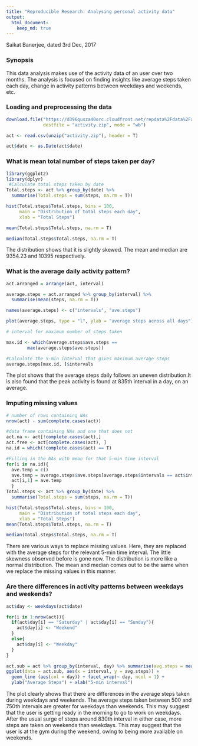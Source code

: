 ---
title: "Reproducible Research: Analysing personal activity data"
output: 
  html_document:
    keep_md: true
---
Saikat Banerjee, dated 3rd Dec, 2017

### Synopsis
This data analysis makes use of the activity data of an user over two months. 
The analysis is focused on finding insights like average steps taken each day,
change in activity patterns between weekdays and weekends, etc.

### Loading and preprocessing the data
``` {r}
download.file("https://d396qusza40orc.cloudfront.net/repdata%2Fdata%2Factivity.zip",
              destfile = "activity.zip", mode = "wb")

act <- read.csv(unzip("activity.zip"), header = T)

act$date <- as.Date(act$date)
````


### What is mean total number of steps taken per day?
``` {r}
library(ggplot2)
library(dplyr)
 #Calculate total steps taken by date
Total.steps <- act %>% group_by(date) %>% 
  summarise(Total.steps = sum(steps, na.rm = T))

hist(Total.steps$Total.steps, bins = 100, 
     main = "Distribution of total steps each day", 
     xlab = "Total Steps")

mean(Total.steps$Total.steps, na.rm = T)

median(Total.steps$Total.steps, na.rm = T)

```
The distribution shows that it is slightly skewed. The mean and median are 9354.23 and 10395 respectively.

### What is the average daily activity pattern?
``` {r}

act.arranged = arrange(act, interval)

average.steps = act.arranged %>% group_by(interval) %>% 
  summarise(mean(steps, na.rm = T))

names(average.steps) <- c("intervals", "ave.steps")

plot(average.steps, type = "l", ylab = "average steps across all days")

# interval for maximum number of steps taken

max.id <- which(average.steps$ave.steps == 
        max(average.steps$ave.steps))

#Calculate the 5-min interval that gives maximum average steps
average.steps[max.id, ]$intervals
```
The plot shows that the average steps daily follows an uneven distribution.It is also found that the peak activity is found at 835th interval in a day, on an average. 

### Imputing missing values
``` {r}
# number of rows containing NAs
nrow(act) - sum(complete.cases(act))

#data frame containing NAs and one that does not
act.na <- act[!complete.cases(act),]
act.free <- act[complete.cases(act), ]
na.id = which(!complete.cases(act) == T)

#Filling in the NAs with mean for that 5-min time interval
for(i in na.id){
  ave.temp = c()
  ave.temp = average.steps$ave.steps[average.steps$intervals == act$interval[i]]
  act[i,1] = ave.temp
  }
Total.steps <- act %>% group_by(date) %>% 
  summarise(Total.steps = sum(steps, na.rm = T))

hist(Total.steps$Total.steps, bins = 100, 
     main = "Distribution of total steps each day", 
     xlab = "Total Steps")
mean(Total.steps$Total.steps, na.rm = T)

median(Total.steps$Total.steps, na.rm = T)

```
There are various ways to replace missing values. Here, they are replaced with the average steps 
for the relevant 5-min time interval. The little skewness observed before is gone now. The distribution is more like a normal distribution. The mean and median comes out to be the same when we replace the missing values in this manner.

### Are there differences in activity patterns between weekdays and weekends?
``` {r}
act$day <- weekdays(act$date)

for(i in 1:nrow(act)){
  if(act$day[i] == "Saturday" | act$day[i] == "Sunday"){
    act$day[i] <- "Weekend"
  }
  else{
    act$day[i] <- "Weekday"
  }
}

act.sub = act %>% group_by(interval, day) %>% summarise(avg.steps = mean(steps))
ggplot(data = act.sub, aes(x = interval, y = avg.steps)) + 
  geom_line (aes(col = day)) + facet_wrap(~ day, ncol = 1) + 
  ylab("Average Steps") + xlab("5-min interval")

```

The plot clearly shows that there are differences in the average steps taken during weekdays and weekends. The average steps taken between 500 and 750th intervals are greater for weekdays than weekends. This may suggest that the user is getting ready in the morning to go to work on weekdays. After the usual surge of steps around 830th interval in either case, more steps are taken on weekends than weekdays. This may suggest that the user is at the gym during the weekend, owing to being more available on weekends.